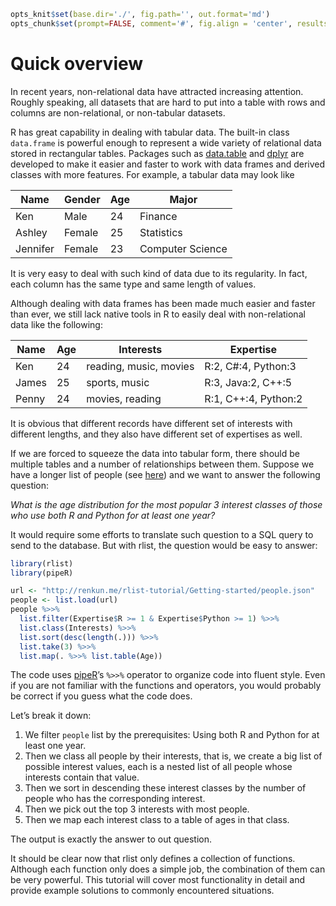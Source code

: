 ```r
opts_knit$set(base.dir='./', fig.path='', out.format='md')
opts_chunk$set(prompt=FALSE, comment='#', fig.align = 'center', results='markup')
```

# Quick overview

In recent years, non-relational data have attracted increasing attention. Roughly speaking, all datasets that are hard to put into a table with rows and columns are non-relational, or non-tabular datasets.

R has great capability in dealing with tabular data. The built-in class `data.frame` is powerful enough to represent a wide variety of relational data stored in rectangular tables. Packages such as [data.table](https://github.com/Rdatatable/data.table) and [dplyr](https://github.com/hadley/dplyr) are developed to make it easier and faster to work with data frames and derived classes with more features. For example, a tabular data may look like

| Name |  Gender | Age | Major |
|------|---------|-----|-------|
| Ken | Male | 24 | Finance |
| Ashley | Female | 25 | Statistics |
| Jennifer | Female | 23 | Computer Science |

It is very easy to deal with such kind of data due to its regularity. In fact, each column has the same type and same length of values.

Although dealing with data frames has been made much easier and faster than ever, we still lack native tools in R to easily deal with non-relational data like the following:

| Name | Age | Interests | Expertise |
|------|-----|----------|----------|
| Ken | 24 | reading, music, movies | R:2, C#:4, Python:3 |
| James | 25 | sports, music | R:3, Java:2, C++:5 |
| Penny | 24 | movies, reading | R:1, C++:4, Python:2 |

It is obvious that different records have different set of interests with different lengths, and they also have different set of expertises as well.

If we are forced to squeeze the data into tabular form, there should be multiple tables and a number of relationships between them. Suppose we have a longer list of people (see [here](people.json)) and we want to answer the following question:

*What is the age distribution for the most popular 3 interest classes of those who use both R and Python for at least one year?*

It would require some efforts to translate such question to a SQL query to send to the database. But with rlist, the question would be easy to answer:

```r
library(rlist)
library(pipeR)

url <- "http://renkun.me/rlist-tutorial/Getting-started/people.json"
people <- list.load(url)
people %>>%
  list.filter(Expertise$R >= 1 & Expertise$Python >= 1) %>>%
  list.class(Interests) %>>%
  list.sort(desc(length(.))) %>>%
  list.take(3) %>>%
  list.map(. %>>% list.table(Age))
```

The code uses [pipeR](http://renkun.me/pipeR)'s `%>>%` operator to organize code into fluent style. Even if you are not familiar with the functions and operators, you would probably be correct if you guess what the code does.

Let's break it down:

1. We filter `people` list by the prerequisites: Using both R and Python  for at least one year.
2. Then we class all people by their interests, that is, we create a big list of possible interest values, each is a nested list of all people whose interests contain that value.
3. Then we sort in descending these interest classes by the number of people who has the corresponding interest.
4. Then we pick out the top 3 interests with most people.
5. Then we map each interest class to a table of ages in that class.

The output is exactly the answer to out question.

It should be clear now that rlist only defines a collection of functions. Although each function only does a simple job, the combination of them can be very powerful. This tutorial will cover most functionality in detail and provide example solutions to commonly encountered situations.
